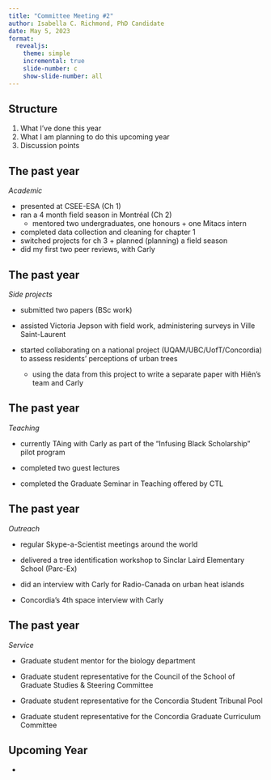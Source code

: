 ```yaml
---
title: "Committee Meeting #2"
author: Isabella C. Richmond, PhD Candidate
date: May 5, 2023
format: 
  revealjs:
    theme: simple
    incremental: true
    slide-number: c
    show-slide-number: all
---
```


## Structure

1.  What I've done this year
2.  What I am planning to do this upcoming year
3.  Discussion points

## The past year

*Academic*

-   presented at CSEE-ESA (Ch 1)
-   ran a 4 month field season in Montréal (Ch 2)
    -   mentored two undergraduates, one honours + one Mitacs intern
-   completed data collection and cleaning for chapter 1
-   switched projects for ch 3 + planned (planning) a field season
-   did my first two peer reviews, with Carly

## The past year

*Side projects*

-   submitted two papers (BSc work)

-   assisted Victoria Jepson with field work, administering surveys in Ville Saint-Laurent

-   started collaborating on a national project (UQAM/UBC/UofT/Concordia) to assess residents' perceptions of urban trees

    -   using the data from this project to write a separate paper with Hiên's team and Carly

## The past year

*Teaching*

-   currently TAing with Carly as part of the "Infusing Black Scholarship" pilot program

-   completed two guest lectures

-   completed the Graduate Seminar in Teaching offered by CTL

## The past year

*Outreach*

-   regular Skype-a-Scientist meetings around the world

-   delivered a tree identification workshop to Sinclar Laird Elementary School (Parc-Ex)

-   did an interview with Carly for Radio-Canada on urban heat islands

-   Concordia's 4th space interview with Carly

## The past year

*Service*

-   Graduate student mentor for the biology department

-   Graduate student representative for the Council of the School of Graduate Studies & Steering Committee

-   Graduate student representative for the Concordia Student Tribunal Pool

-   Graduate student representative for the Concordia Graduate Curriculum Committee

## Upcoming Year

-   
